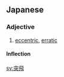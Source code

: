 ==Japanese==
{{ja-kanjitab|とつ|k1=とっ|ひ|k2=ぴ|yomi=on}}

===Adjective===
{{ja-adj|infl=na|とっぴ}}

# [[eccentric]], [[erratic]]

====Inflection====
{{ja-na|とっぴ}}

[[sv:突飛]]